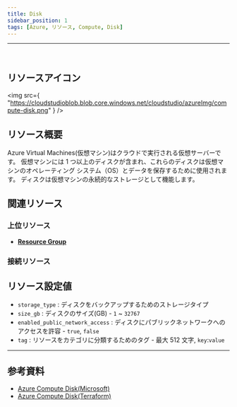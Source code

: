 ```yaml
---
title: Disk
sidebar_position: 1
tags: [Azure, リソース, Compute, Disk]
---
```


<hr />
<br />

## リソースアイコン

<img
    src={
        "https://cloudstudioblob.blob.core.windows.net/cloudstudio/azureImg/compute-disk.png"
    }
/>

## リソース概要

Azure Virtual Machines(仮想マシン)はクラウドで実行される仮想サーバーです。
仮想マシンには 1 つ以上のディスクが含まれ、これらのディスクは仮想マシンのオペレーティング システム（OS）とデータを保存するために使用されます。
ディスクは仮想マシンの永続的なストレージとして機能します。

## 関連リソース

### 上位リソース

-   [**Resource Group**](https://docs.cstudio.app/docs/resource/azure/Base/ResourceGroup)

### 接続リソース

## リソース設定値

-   `storage_type` : ディスクをバックアップするためのストレージタイプ
-   `size_gb` : ディスクのサイズ(GB) - `1` ~ `32767`
-   `enabled_public_network_access` : ディスクにパブリックネットワークへのアクセスを許容 - `true`, `false`
-   `tag` : リソースをカテゴリに分類するためのタグ - 最大 512 文字, `key`:`value`

---

## 参考資料

-   [Azure Compute Disk(Microsoft)](https://learn.microsoft.com/ko-kr/azure/virtual-machines/managed-disks-overview)
-   [Azure Compute Disk(Terraform)](https://registry.terraform.io/providers/hashicorp/azurerm/latest/docs/resources/disk_access)
